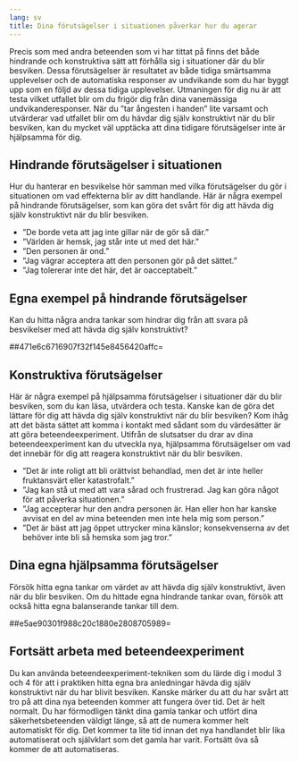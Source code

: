 ```yaml
---
lang: sv
title: Dina förutsägelser i situationen påverkar hur du agerar
---
```


Precis som med andra beteenden som vi har tittat på finns det både
hindrande och konstruktiva sätt att förhålla sig i situationer där du
blir besviken. Dessa förutsägelser är resultatet av både tidiga
smärtsamma upplevelser och de automatiska responser av undvikande som du
har byggt upp som en följd av dessa tidiga upplevelser. Utmaningen för
dig nu är att testa vilket utfallet blir om du frigör dig från dina
vanemässiga undvikanderesponser. När du ”tar ångesten i handen” lite
varsamt och utvärderar vad utfallet blir om du hävdar dig själv
konstruktivt när du blir besviken, kan du mycket väl upptäcka att dina
tidigare förutsägelser inte är hjälpsamma för dig. 

## Hindrande förutsägelser i situationen

Hur du hanterar en besvikelse hör samman med vilka förutsägelser du gör
i situationen om vad effekterna blir av ditt handlande. Här är några
exempel på hindrande förutsägelser, som kan göra det svårt för dig att
hävda dig själv konstruktivt när du blir besviken.

-    ”De borde veta att jag inte gillar när de gör så där.”
-    ”Världen är hemsk, jag står inte ut med det här.”
-    ”Den personen är ond.”
-    ”Jag vägrar acceptera att den personen gör på det sättet.”
-    ”Jag tolererar inte det här, det är oacceptabelt.”

## Egna exempel på hindrande förutsägelser

Kan du hitta några andra tankar som hindrar dig från att svara på
besvikelser med att hävda dig själv konstruktivt?

##471e6c6716907f32f145e8456420affc=

## Konstruktiva förutsägelser

Här är några exempel på hjälpsamma förutsägelser i situationer där du
blir besviken, som du kan läsa, utvärdera och testa. Kanske kan de göra
det lättare för dig att hävda dig själv konstruktivt när du blir
besviken? Kom ihåg att det bästa sättet att komma i kontakt med sådant
som du värdesätter är att göra beteendeexperiment. Utifrån de slutsatser
du drar av dina beteendeexperiment kan du utveckla nya, hjälpsamma
förutsägelser om vad det innebär för dig att reagera konstruktivt när du
blir besviken.

-   ”Det är inte roligt att bli orättvist behandlad, men det är inte
    heller fruktansvärt eller katastrofalt.”
-   ”Jag kan stå ut med att vara sårad och frustrerad. Jag kan göra
    något för att påverka situationen.”
-   ”Jag accepterar hur den andra personen är. Han eller hon har kanske
    avvisat en del av mina beteenden men inte hela mig som person.”
-   ”Det är bäst att jag öppet uttrycker mina känslor; konsekvenserna av
    det behöver inte bli så hemska som jag tror.”

## Dina egna hjälpsamma förutsägelser

Försök hitta egna tankar om värdet av att hävda dig själv konstruktivt,
även när du blir besviken. Om du hittade egna hindrande tankar ovan,
försök att också hitta egna balanserande tankar till dem.

##e5ae90301f988c20c1880e2808705989=

## Fortsätt arbeta med beteendeexperiment

Du kan använda beteendeexperiment-tekniken som du lärde dig i modul 3
och 4 för att i praktiken hitta egna bra anledningar hävda dig själv
konstruktivt när du har blivit besviken. Kanske märker du att du har
svårt att tro på att dina nya beteenden kommer att fungera över tid. Det
är helt normalt. Du har förmodligen tänkt dina gamla tankar och utfört
dina säkerhetsbeteenden väldigt länge, så att de numera kommer helt
automatiskt för dig. Det kommer ta lite tid innan det nya handlandet
blir lika automatiserat och självklart som det gamla har varit. Fortsätt
öva så kommer de att automatiseras.
